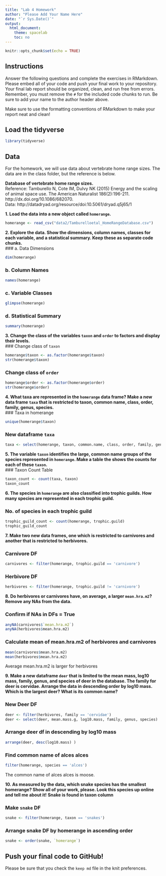 ```yaml
---
title: "Lab 4 Homework"
author: "Please Add Your Name Here"
date: "`r Sys.Date()`"
output:
  html_document:
    theme: spacelab
    toc: no
---
```


```r
knitr::opts_chunk$set(echo = TRUE)
```

## Instructions
Answer the following questions and complete the exercises in RMarkdown. Please embed all of your code and push your final work to your repository. Your final lab report should be organized, clean, and run free from errors. Remember, you must remove the `#` for the included code chunks to run. Be sure to add your name to the author header above.  

Make sure to use the formatting conventions of RMarkdown to make your report neat and clean!  

## Load the tidyverse
```r
library(tidyverse)
```

## Data
For the homework, we will use data about vertebrate home range sizes. The data are in the class folder, but the reference is below.  

**Database of vertebrate home range sizes.**  
Reference: Tamburello N, Cote IM, Dulvy NK (2015) Energy and the scaling of animal space use. The American Naturalist 186(2):196-211. http://dx.doi.org/10.1086/682070.  
Data: http://datadryad.org/resource/doi:10.5061/dryad.q5j65/1  

**1. Load the data into a new object called `homerange`.**
```r

homerange <- read_csv("data2/Tamburelloetal_HomeRangeDatabase.csv")

```

**2. Explore the data. Show the dimensions, column names, classes for each variable, and a statistical summary. Keep these as separate code chunks.**  
### a. Data Dimensions 
```r
dim(homerange)
```
### b. Column Names
```r
names(homerange)
```
### c. Variable Classes
```r
glimpse(homerange)
```
### d. Statistical Summary 
```r
summary(homerange)
```


**3. Change the class of the variables `taxon` and `order` to factors and display their levels.**  
### Change class of `taxon`
```r
homerange$taxon <- as.factor(homerange$taxon)
str(homerange$taxon)
```
### Change class of `order`

```r
homerange$order <- as.factor(homerange$order)
str(homerange$order)
```

**4. What taxa are represented in the `homerange` data frame? Make a new data frame `taxa` that is restricted to taxon, common name, class, order, family, genus, species.**  
### Taxa in homerange
```r
unique(homerange$taxon)
```
### New dataframe `taxa`
```r
taxa <- select(homerange, taxon, common.name, class, order, family, genus, species)
```

**5. The variable `taxon` identifies the large, common name groups of the species represented in `homerange`. Make a table the shows the counts for each of these `taxon`.**  
### Taxon Count Table
```r
taxon_count <- count(taxa, taxon)
taxon_count
```


**6. The species in `homerange` are also classified into trophic guilds. How many species are represented in each trophic guild.** 

### No. of species in each trophic guild 
```r
trophic_guild_count <- count(homerange, trophic.guild)
trophic_guild_count
```


**7. Make two new data frames, one which is restricted to carnivores and another that is restricted to herbivores.**  

### Carnivore DF 
```r
carnivores <- filter(homerange, trophic.guild == 'carnivore')
```
### Herbivore DF 
```r
herbivores <- filter(homerange, trophic.guild != 'carnivore')
```


**8. Do herbivores or carnivores have, on average, a larger `mean.hra.m2`? Remove any NAs from the data.**  

### Confirm if NAs in DFs = True 
```r
anyNA(carnivores$`mean.hra.m2`)
anyNA(herbivores$mean.hra.m2)
```
### Calculate mean of mean.hra.m2 of herbivores and carnivores 
```r
mean(carnivores$mean.hra.m2)
mean(herbivores$mean.hra.m2)
```
Average mean.hra.m2 is larger for herbivores 


**9. Make a new dataframe `deer` that is limited to the mean mass, log10 mass, family, genus, and species of deer in the database. The family for deer is cervidae. Arrange the data in descending order by log10 mass. Which is the largest deer? What is its common name?**  

### New Deer DF

```r

deer <- filter(herbivores, family == 'cervidae')
deer <- select(deer, mean.mass.g, log10.mass, family, genus, species)

```

### Arrange deer df in descending by log10 mass 

```r
arrange(deer, desc(log10.mass) )
```
### Find common name of alces alces 

```r
filter(homerange, species == 'alces')
```
The common name of alces alces is moose. 

**10. As measured by the data, which snake species has the smallest homerange? Show all of your work, please. Look this species up online and tell me about it!** **Snake is found in taxon column**    

### Make `snake` DF

```r
snake <- filter(homerange, taxon == 'snakes')
```
### Arrange snake DF by homerange in ascending order 

```r
snake <- order(snake, `homerange`)
```


## Push your final code to GitHub!
Please be sure that you check the `keep md` file in the knit preferences.   